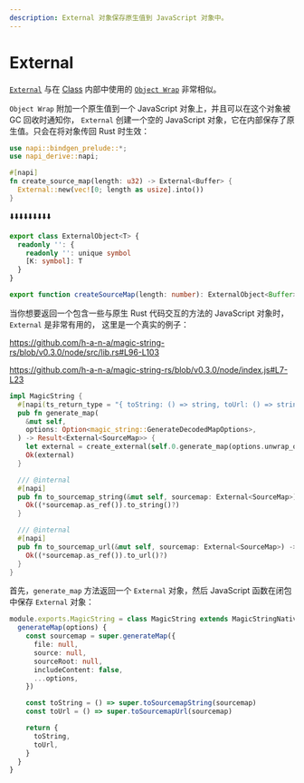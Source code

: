 ```yaml
---
description: External 对象保存原生值到 JavaScript 对象中。
---
```


# External

[`External`](https://nodejs.org/api/n-api.html#napi_create_external)
与在 [Class](./class) 内部中使用的 [`Object Wrap`](https://nodejs.org/api/n-api.html#object-wrap) 非常相似。

`Object Wrap` 附加一个原生值到一个 JavaScript 对象上，并且可以在这个对象被 GC 回收时通知你，
`External` 创建一个空的 JavaScript 对象，它在内部保存了原生值。只会在将对象传回 Rust 时生效：

```rust filename="lib.rs"
use napi::bindgen_prelude::*;
use napi_derive::napi;

#[napi]
fn create_source_map(length: u32) -> External<Buffer> {
  External::new(vec![0; length as usize].into())
}
```

⬇️⬇️⬇️⬇️⬇️⬇️⬇️⬇️⬇️

```ts filename="index.d.ts"
export class ExternalObject<T> {
  readonly '': {
    readonly '': unique symbol
    [K: symbol]: T
  }
}

export function createSourceMap(length: number): ExternalObject<Buffer>
```

当你想要返回一个包含一些与原生 Rust 代码交互的方法的 JavaScript 对象时，`External` 是非常有用的，
这里是一个真实的例子：

https://github.com/h-a-n-a/magic-string-rs/blob/v0.3.0/node/src/lib.rs#L96-L103

https://github.com/h-a-n-a/magic-string-rs/blob/v0.3.0/node/index.js#L7-L23

```rust filename="lib.rs"
impl MagicString {
  #[napi(ts_return_type = "{ toString: () => string, toUrl: () => string }")]
  pub fn generate_map(
    &mut self,
    options: Option<magic_string::GenerateDecodedMapOptions>,
  ) -> Result<External<SourceMap>> {
    let external = create_external(self.0.generate_map(options.unwrap_or_default())?);
    Ok(external)
  }

  /// @internal
  #[napi]
  pub fn to_sourcemap_string(&mut self, sourcemap: External<SourceMap>) -> Result<String> {
    Ok((*sourcemap.as_ref()).to_string()?)
  }

  /// @internal
  #[napi]
  pub fn to_sourcemap_url(&mut self, sourcemap: External<SourceMap>) -> Result<String> {
    Ok((*sourcemap.as_ref()).to_url()?)
  }
}
```

首先，`generate_map` 方法返回一个 `External` 对象，然后 JavaScript 函数在闭包中保存 `External` 对象：

```ts filename="index.js"
module.exports.MagicString = class MagicString extends MagicStringNative {
  generateMap(options) {
    const sourcemap = super.generateMap({
      file: null,
      source: null,
      sourceRoot: null,
      includeContent: false,
      ...options,
    })

    const toString = () => super.toSourcemapString(sourcemap)
    const toUrl = () => super.toSourcemapUrl(sourcemap)

    return {
      toString,
      toUrl,
    }
  }
}
```
